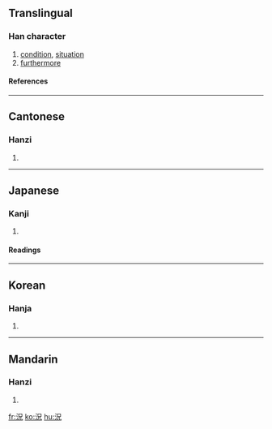 {{see|况}}

==Translingual==
===Han character===
{{Han char|rn=85|rad=水|as=05|sn=8|four=3611<sub>0</sub>|canj=水口竹山 (ERHU)}}
# [[condition]], [[situation]]
# [[furthermore]]
====References====
{{Han ref|kx=0615.010|dkj=17264|dj=1009.010|hdz=31586.020|uh=6CC1|ud=27841|bh=AA70|bd=43632}}

----
==Cantonese==
===Hanzi===
{{yue-hanzi|jyut=|y=fong3}}
# {{defn|Cantonese}}

----
==Japanese==
===Kanji===
{{ja-kanji|grade=c|rs=水05}}
# {{defn|Japanese}} 
====Readings====
{{ja-readings|on=[[きょう]] (kyō)|kun=[[いわにゃ]] (iwanya), [[おもむき]] (omomuki)}}

----
==Korean==
===Hanja===
{{ko-hanja|hangeul=황|eumhun=|rv=hwang|mr=hwang|y=hwang}}
# {{defn|Korean}}

----
==Mandarin==
===Hanzi===
{{cmn-hanzi|sim=况|pin=[[kuàng]] (kuang4)|wg=k'uang<sup>4</sup>}}
# {{defn|Mandarin}}

[[fr:況]]
[[ko:況]]
[[hu:況]]